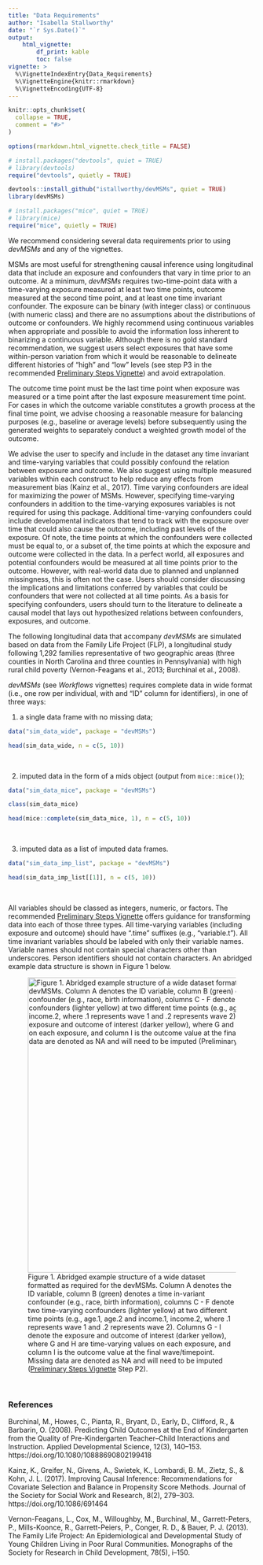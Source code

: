 ```yaml
---
title: "Data Requirements"
author: "Isabella Stallworthy"
date: "`r Sys.Date()`"
output:
    html_vignette:
        df_print: kable
        toc: false
vignette: >
  %\VignetteIndexEntry{Data_Requirements}
  %\VignetteEngine{knitr::rmarkdown}
  %\VignetteEncoding{UTF-8}
---
```


```r
knitr::opts_chunk$set(
  collapse = TRUE,
  comment = "#>"
)

options(rmarkdown.html_vignette.check_title = FALSE)

```

```r
# install.packages("devtools", quiet = TRUE)
# library(devtools)
require("devtools", quietly = TRUE)

devtools::install_github("istallworthy/devMSMs", quiet = TRUE)
library(devMSMs)

# install.packages("mice", quiet = TRUE)
# library(mice)
require("mice", quietly = TRUE)

```
  
  
We recommend considering several data requirements prior to using *devMSMs* and any of the vignettes.  
  
MSMs are most useful for strengthening causal inference using longitudinal data that include an exposure and confounders that vary in time prior to an outcome. At a minimum, *devMSMs* requires two-time-point data with a time-varying exposure measured at least two time points, outcome measured at the second time point, and at least one time invariant confounder. The exposure can be binary (with integer class) or continuous (with numeric class) and there are no assumptions about the distributions of outcome or confounders. We highly recommend using continuous variables when appropriate and possible to avoid the information loss inherent to binarizing a continuous variable. Although there is no gold standard recommendation, we suggest users select exposures that have some within-person variation from which it would be reasonable to delineate different histories of “high” and “low” levels (see step P3 in the recommended <a href="https://istallworthy.github.io/devMSMs/articles/Preliminary_Steps.html">Preliminary Steps Vignette</a>) and avoid extrapolation.  
  
The outcome time point must be the last time point when exposure was measured or a time point after the last exposure measurement time point. For cases in which the outcome variable constitutes a growth process at the final time point, we advise choosing a reasonable measure for balancing purposes (e.g., baseline or average levels) before subsequently using the generated weights to separately conduct a weighted growth model of the outcome.   
  
We advise the user to specify and include in the dataset any time invariant and time-varying variables that could possibly confound the relation between exposure and outcome. We also suggest using multiple measured variables within each construct to help reduce any effects from measurement bias (Kainz et al., 2017). Time varying confounders are ideal for maximizing the power of MSMs. However, specifying time-varying confounders in addition to the time-varying exposures variables is not required for using this package. Additional time-varying confounders could include developmental indicators that tend to track with the exposure over time that could also cause the outcome, including past levels of the exposure. Of note, the time points at which the confounders were collected must be equal to, or a subset of, the time points at which the exposure and outcome were collected in the data. In a perfect world, all exposures and potential confounders would be measured at all time points prior to the outcome. However, with real-world data due to planned and unplanned missingness, this is often not the case. Users should consider discussing the implications and limitations conferred by variables that could be confounders that were not collected at all time points. As a basis for specifying confounders, users should turn to the literature to delineate a causal model that lays out hypothesized relations between confounders, exposures, and outcome.  
  
The following longitudinal data that accompany *devMSMs* are simulated based on data from the Family Life Project (FLP), a longitudinal study following 1,292 families representative of two geographic areas (three counties in North Carolina and three counties in Pennsylvania) with high rural child poverty (Vernon-Feagans et al., 2013; Burchinal et al., 2008).  
  
*devMSMs* (see *Workflows* vignettes) requires complete data in wide format (i.e., one row per individual, with and “ID” column for identifiers), in one of three ways:   
  
(1) a single data frame with no missing data;  

```r
data("sim_data_wide", package = "devMSMs")

head(sim_data_wide, n = c(5, 10))
```
  
<br>
  
(2) imputed data in the form of a mids object (output from `mice::mice()`);  
  
```r
data("sim_data_mice", package = "devMSMs")

class(sim_data_mice)

head(mice::complete(sim_data_mice, 1), n = c(5, 10))
```
 
<br>
  
(3) imputed data as a list of imputed data frames.   
  
```r
data("sim_data_imp_list", package = "devMSMs")

head(sim_data_imp_list[[1]], n = c(5, 10))
```

<br>

All variables should be classed as integers, numeric, or factors. The recommended <a href="https://istallworthy.github.io/devMSMs/articles/Preliminary_Steps.html"> Preliminary Steps Vignette</a> offers guidance for transforming data into each of those three types. All time-varying variables (including exposure and outcome) should have “.time” suffixes (e.g., “variable.t”). All time invariant variables should be labeled with only their variable names. Variable names should not contain special characters other than underscores. Person identifiers should not contain characters. An abridged example data structure is shown in Figure 1 below.
  
![Figure 1. Abridged example structure of a wide dataset formatted as required for the devMSMs. Column A denotes the ID variable, column B (green) denotes a time in-variant confounder (e.g., race, birth information), columns C - F denote two time-varying confounders (lighter yellow) at two different time points (e.g., age.1, age.2 and income.1, income.2, where .1 represents wave 1 and .2 represents wave 2). Columns G - I denote the exposure and outcome of interest (darker yellow), where G and H are time-varying values on each exposure, and column I is the outcome value at the final wave/timepoint. Missing data are denoted as NA and will need to be imputed (<a href="https://istallworthy.github.io/devMSMs/articles/Preliminary_Steps.html">Preliminary Steps Vignette</a> Step P2).](/Users/isabella/Documents/GitHub/devMSMs/man/figures/sample data.png){width=600px}


<br>

### References
Burchinal, M., Howes, C., Pianta, R., Bryant, D., Early, D., Clifford, R., & Barbarin, O. (2008). Predicting Child Outcomes at the End of Kindergarten from the Quality of Pre-Kindergarten Teacher–Child Interactions and Instruction. Applied Developmental Science, 12(3), 140–153. https://doi.org/10.1080/10888690802199418

Kainz, K., Greifer, N., Givens, A., Swietek, K., Lombardi, B. M., Zietz, S., & Kohn, J. L. (2017). Improving Causal Inference: Recommendations for Covariate Selection and Balance in Propensity Score Methods. Journal of the Society for Social Work and Research, 8(2), 279–303. https://doi.org/10.1086/691464

Vernon-Feagans, L., Cox, M., Willoughby, M., Burchinal, M., Garrett-Peters, P., Mills-Koonce, R., Garrett-Peiers, P., Conger, R. D., & Bauer, P. J. (2013). The Family Life Project: An Epidemiological and Developmental Study of Young Children Living in Poor Rural Communities. Monographs of the Society for Research in Child Development, 78(5), i–150.

  
